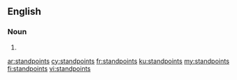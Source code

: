 ==English==

===Noun===
{{head|en|plural}}

# {{plural of|standpoint|lang=en}}

[[ar:standpoints]]
[[cy:standpoints]]
[[fr:standpoints]]
[[ku:standpoints]]
[[my:standpoints]]
[[fi:standpoints]]
[[vi:standpoints]]